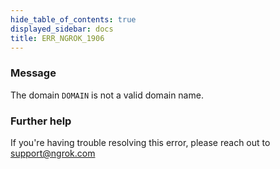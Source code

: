 ```yaml
---
hide_table_of_contents: true
displayed_sidebar: docs
title: ERR_NGROK_1906
---
```


### Message

The domain `DOMAIN` is not a valid domain name.

<ErrorDetails />

### Further help

If you're having trouble resolving this error, please reach out to [support@ngrok.com](mailto:support@ngrok.com?subject=Help%20with%20ERR_NGROK_1906)
